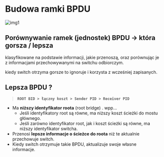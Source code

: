 # Budowa ramki BPDU

![img1](/lab4/img/img1.webp)

## Porównywanie ramek (jednostek) BPDU -> która gorsza / lepsza

klasyfikowane na podstawie informacji, jakie przenoszą, oraz porównując je z informacjami przechowywanymi na switchu odbiorczym.

kiedy switch otrzyma gorsze to ignoruje i korzysta z wcześniej zapisanych.

## Lepsza BPDU ?

> **`ROOT BID > łączny koszt > Sender PID > Receiver PID`**

- Ma **niższy identyfikator roota** (root bridge) . wpp...
  - Jeśli identyfikatory root są równe, ma niższy koszt ścieżki do mostu głównego.
  - Jeśli zarówno identyfikator root, jak i koszt ścieżki są równe, ma niższy identyfikator switcha.
- Przenosi **lepsze informacje o ścieżce do roota** niż te aktualnie przechowuje switch.
- Kiedy switch otrzymuje takie BPDU, aktualizuje swoje własne informacje.
